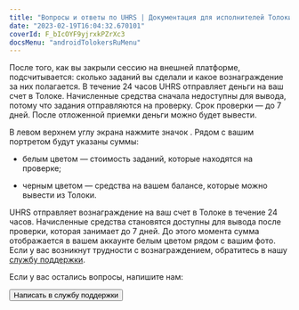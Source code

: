 ```yaml
---
title: "Вопросы и ответы по UHRS | Документация для исполнителей Толоки"
date: "2023-02-19T16:04:32.670101"
coverId: F_bIcOYF9yjrxkPZrXc3
docsMenu: "androidTolokersRuMenu"
---
```



<RuUHRSContent/>

<Cut title="Когда будут оплачены задания?">

После того, как вы закрыли сессию на внешней платформе, подсчитывается: сколько заданий вы сделали и какое вознаграждение за них полагается. В течение 24 часов UHRS отправляет деньги на ваш счет в Толоке. Начисленные средства сначала недоступны для вывода, потому что задания отправляются на проверку. Срок проверки — до 7 дней. После отложенной приемки деньги можно будет вывести.

В левом верхнем углу экрана нажмите значок <img src="https://tlkfrontprod.azureedge.net/portal-production/static/uploaded/images/1677847612879/1677847612879_original_svg.svg" alt="" />. Рядом с вашим портретом будут указаны суммы:

- белым цветом — стоимость заданий, которые находятся на проверке;

- черным цветом — средства на вашем балансе, которые можно вывести из Толоки.

</Cut>

<Cut title="Я не получил оплату за задание. Почему?">

UHRS отправляет вознаграждение на ваш счет в Толоке в течение 24 часов. Начисленные средства становятся доступны для вывода после проверки, которая занимает до 7 дней. До этого момента сумма отображается в вашем аккаунте белым цветом рядом с вашим фото. Если у вас возникнут трудности с вознаграждением, обратитесь в нашу [службу поддержки](../troubleshooting/support?form-source=uhrs-faq#contact).

</Cut>

Если у вас остались вопросы, напишите нам:

<Button view="defaultInverse" size="l" type="link" url="../troubleshooting/support?form-source=uhrs-faq#contact">Написать в службу поддержки</Button>
